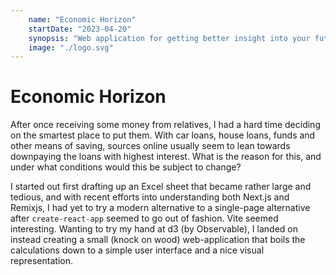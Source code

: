 ```yaml
---
    name: "Economic Horizon"
    startDate: "2023-04-20"
    synopsis: "Web application for getting better insight into your future economy."
    image: "./logo.svg"
---
```


# Economic Horizon

After once receiving some money from relatives, I had a hard time deciding on the smartest place to
put them. With car loans, house loans, funds and other means of saving, sources online usually seem
to lean towards downpaying the loans with highest interest. What is the reason for this, and under
what conditions would this be subject to change?

I started out first drafting up an Excel sheet that became rather large and tedious, and with recent
efforts into understanding both Next.js and Remixjs, I had yet to try a modern alternative to a
single-page alternative after `create-react-app` seemed to go out of fashion. Vite seemed
interesting. Wanting to try my hand at d3 (by Observable), I landed on instead creating a small
(knock on wood) web-application that boils the calculations down to a simple user interface and a
nice visual representation.
